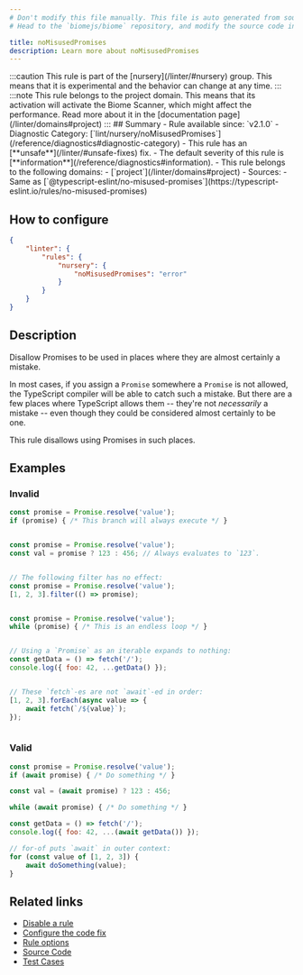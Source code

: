 ```yaml
---
# Don't modify this file manually. This file is auto generated from source, and you will lose your changes next time the website is built.
# Head to the `biomejs/biome` repository, and modify the source code in there.

title: noMisusedPromises
description: Learn more about noMisusedPromises
---
```


<Tabs>
<TabItem label="TypeScript and TSX" icon="seti:typescript">
:::caution
This rule is part of the [nursery](/linter/#nursery) group. This means that it is experimental and the behavior can change at any time.
:::
:::note
This rule belongs to the project domain. This means that its activation will activate the Biome Scanner, which might affect the performance. Read more about it in the [documentation page](/linter/domains#project)
:::
## Summary
- Rule available since: `v2.1.0`
- Diagnostic Category: [`lint/nursery/noMisusedPromises`](/reference/diagnostics#diagnostic-category)
- This rule has an [**unsafe**](/linter/#unsafe-fixes) fix.
- The default severity of this rule is [**information**](/reference/diagnostics#information).
- This rule belongs to the following domains:
  - [`project`](/linter/domains#project)
- Sources: 
  - Same as [`@typescript-eslint/no-misused-promises`](https://typescript-eslint.io/rules/no-misused-promises)

## How to configure
```json title="biome.json"
{
	"linter": {
		"rules": {
			"nursery": {
				"noMisusedPromises": "error"
			}
		}
	}
}

```
## Description
Disallow Promises to be used in places where they are almost certainly a
mistake.

In most cases, if you assign a `Promise` somewhere a `Promise` is not
allowed, the TypeScript compiler will be able to catch such a mistake.
But there are a few places where TypeScript allows them -- they're not
_necessarily_ a mistake -- even though they could be considered almost
certainly to be one.

This rule disallows using Promises in such places.

## Examples

### Invalid

```file=promise-in-condition.js
const promise = Promise.resolve('value');
if (promise) { /* This branch will always execute */ }
```

<pre class="language-text"><code class="language-text"></code></pre>

```file=promise-in-ternary-condition.js
const promise = Promise.resolve('value');
const val = promise ? 123 : 456; // Always evaluates to `123`.
```

<pre class="language-text"><code class="language-text"></code></pre>

```file=promise-in-filter.js
// The following filter has no effect:
const promise = Promise.resolve('value');
[1, 2, 3].filter(() => promise);
```

<pre class="language-text"><code class="language-text"></code></pre>

```file=promise-while-condition.js
const promise = Promise.resolve('value');
while (promise) { /* This is an endless loop */ }
```

<pre class="language-text"><code class="language-text"></code></pre>

```file=spread-promise.js
// Using a `Promise` as an iterable expands to nothing:
const getData = () => fetch('/');
console.log({ foo: 42, ...getData() });
```

<pre class="language-text"><code class="language-text"></code></pre>

```file=promise-in-forEach.js
// These `fetch`-es are not `await`-ed in order:
[1, 2, 3].forEach(async value => {
    await fetch(`/${value}`);
});
```

<pre class="language-text"><code class="language-text"></code></pre>

### Valid

```file=valid-promises.js
const promise = Promise.resolve('value');
if (await promise) { /* Do something */ }

const val = (await promise) ? 123 : 456;

while (await promise) { /* Do something */ }

const getData = () => fetch('/');
console.log({ foo: 42, ...(await getData()) });

// for-of puts `await` in outer context:
for (const value of [1, 2, 3]) {
    await doSomething(value);
}
```

## Related links

- [Disable a rule](/linter/#disable-a-rule)
- [Configure the code fix](/linter#configure-the-code-fix)
- [Rule options](/linter/#rule-options)
- [Source Code](https://github.com/biomejs/biome/blob/main/crates/biome_js_analyze/src/lint/nursery/no_misused_promises.rs)
- [Test Cases](https://github.com/biomejs/biome/blob/main/crates/biome_js_analyze/tests/specs/nursery/noMisusedPromises)

</TabItem>
</Tabs>

